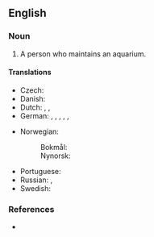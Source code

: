 ==English==

===Noun===
{{en-noun}}

# A person who maintains an aquarium.

====Translations====
{{trans-top|a person who maintains an aquarium}}
* Czech: {{t|cs|akvarista|m}}
* Danish: {{t|da|akvarist|c}}
* Dutch: {{t+|nl|aquarist|m}}, {{t|nl|aquariumhouder|m}}, {{t|nl|aquariumhoudster|f}}
* German: {{t+|de|Aquarianer|m}}, {{t|de|Aquarianerin|f}}, {{t|de|Aquarienliebhaber|m}}, {{t|de|Aquarienliebhaberin|f}}, {{t|de|Aquarist|m}}, {{t|de|Aquaristin|f}}
{{trans-mid}}
* Norwegian:
*: Bokmål: {{t|nb|akvarist|m}}
*: Nynorsk: {{t|nn|akvarist|m}}
* Portuguese: {{t+|pt|aquarista|m|f}}
* Russian: {{t+|ru|аквариуми́ст|m}}, {{t+|ru|аквариуми́стка|f}}
* Swedish: {{t+|sv|akvarist|c}}
{{trans-bottom}}

===References===
* {{R:Dictionary.com}}